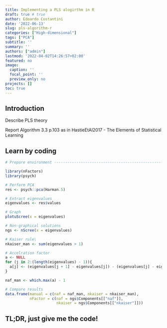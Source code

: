 ```yaml
---
title: Implementing a PLS alogirthm in R
draft: true # true
author: Edoardo Costantini
date: '2022-06-13'
slug: pls-algorithm-r
categories: ["High-dimensional"]
tags: ["PCA"]
subtitle: ''
summary: ''
authors: ["admin"]
lastmod: '2022-04-02T14:26:57+02:00'
featured: no
image:
  caption: ''
  focal_point: ''
  preview_only: no
projects: []
toc: true
---
```


## Introduction

Describe PLS theory

Report Algorithm 3.3 p.103 as in HastieEtAl2017 - The Elements of Statistical Learning

## Learn by coding

```r
# Prepare environment ----------------------------------------------------------

library(nFactors)
library(psych)

# Perform PCA
res <- psych::pca(Harman.5)

# Extract eigenvalues
eigenvalues <- res$values

# Graph
plotuScree(x = eigenvalues)

# Non-graphical solutions
ngs <- nScree(x = eigenvalues)

# Kaiser rule\
nkaiser_man <- sum(eigenvalues > 1)

# Accelration factor
a <- NULL
for (j in 2:(length(eigenvalues) - 1)){
  a[j] <- (eigenvalues[j + 1] - eigenvalues[j]) - (eigenvalues[j] - eigenvalues[j - 1])
}

naf_man <- which.max(a) - 1

# Compare results
data.frame(manual = c(naf = naf_man, nkaiser = nkaiser_man),
           nFactor = c(naf = ngs$Components[["naf"]],
                       nkaiser = ngs$Components[["nkaiser"]]))

```


## TL;DR, just give me the code!
```r
```
